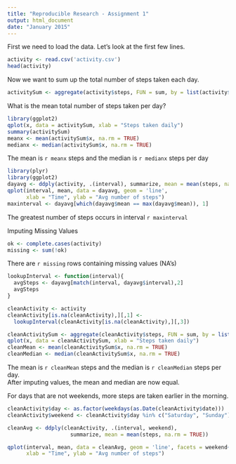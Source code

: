 ```yaml
---
title: "Reproducible Research - Assignment 1"
output: html_document
date: "January 2015"
---
```


First we need to load the data. Let's look at the first few lines.
```r
activity <- read.csv('activity.csv')
head(activity)
```


Now we want to sum up the total number of steps taken each day.
```r
activitySum <- aggregate(activity$steps, FUN = sum, by = list(activity$date))
```


What is the mean total number of steps taken per day?
```r
library(ggplot2)
qplot(x, data = activitySum, xlab = "Steps taken daily")
summary(activitySum)
meanx <- mean(activitySum$x, na.rm = TRUE)
medianx <- median(activitySum$x, na.rm = TRUE)

```
The mean is `r meanx` steps and the median is `r medianx` steps per day


```r
library(plyr)
library(ggplot2)
dayavg <- ddply(activity, .(interval), summarize, mean = mean(steps, na.rm = TRUE))
qplot(interval, mean, data = dayavg, geom = 'line',
      xlab = "Time", ylab = "Avg number of steps")
maxinterval <- dayavg[which(dayavg$mean == max(dayavg$mean)), 1]
```
The greatest number of steps occurs in interval `r maxinterval`


Imputing Missing Values
```r
ok <- complete.cases(activity)
missing <- sum(!ok)
```
There are `r missing` rows containing missing values (NA's)

```r
lookupInterval <- function(interval){
  avgSteps <- dayavg[match(interval, dayavg$interval),2]
  avgSteps
}

cleanActivity <- activity
cleanActivity[is.na(cleanActivity),][,1] <-
  lookupInterval(cleanActivity[is.na(cleanActivity),][,3])

cleanActivitySum <- aggregate(cleanActivity$steps, FUN = sum, by = list(cleanActivity$date))
qplot(x, data = cleanActivitySum, xlab = "Steps taken daily")
cleanMean <- mean(cleanActivitySum$x, na.rm = TRUE)
cleanMedian <- median(cleanActivitySum$x, na.rm = TRUE)
```
The mean is `r cleanMean` steps and the median is `r cleanMedian` steps per day.  
After imputing values, the mean and median are now equal.  

For days that are not weekends, more steps are taken earlier in the morning.
```r
cleanActivity$day <- as.factor(weekdays(as.Date(cleanActivity$date)))
cleanActivity$weekend <- cleanActivity$day %in% c("Saturday", "Sunday")

cleanAvg <- ddply(cleanActivity, .(interval, weekend),
                    summarize, mean = mean(steps, na.rm = TRUE))

qplot(interval, mean, data = cleanAvg, geom = 'line', facets = weekend~.,
      xlab = "Time", ylab = "Avg number of steps")
```



